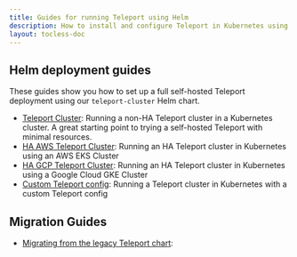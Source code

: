 ```yaml
---
title: Guides for running Teleport using Helm
description: How to install and configure Teleport in Kubernetes using Helm
layout: tocless-doc
---
```


## Helm deployment guides

These guides show you how to set up a full self-hosted Teleport deployment using
our `teleport-cluster` Helm chart.

- [Teleport Cluster](./helm-deployments/kubernetes-cluster.mdx): Running a non-HA Teleport cluster in a Kubernetes cluster. A
  great starting point to trying a self-hosted Teleport with minimal resources. 
- [HA AWS Teleport Cluster](./helm-deployments/aws.mdx): Running an HA Teleport cluster in Kubernetes using an AWS EKS Cluster
- [HA GCP Teleport Cluster](./helm-deployments/gcp.mdx): Running an HA Teleport cluster in Kubernetes using a Google Cloud GKE Cluster
- [Custom Teleport config](./helm-deployments/custom.mdx): Running a Teleport cluster in Kubernetes with a custom Teleport config

## Migration Guides

- [Migrating from the legacy Teleport chart](./helm-deployments/migration.mdx):

